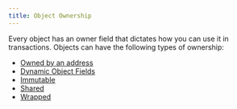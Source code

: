 ```yaml
---
title: Object Ownership
---
```


Every object has an owner field that dictates how you can use it in transactions. Objects can have the following types of ownership:

- [Owned by an address](./object-ownership/address-owned.mdx) 
- [Dynamic Object Fields](./dynamic-fields.mdx)
- [Immutable](./object-ownership/immutable.mdx) 
- [Shared](./object-ownership/shared.mdx)
- [Wrapped](./object-ownership/wrapped.mdx)